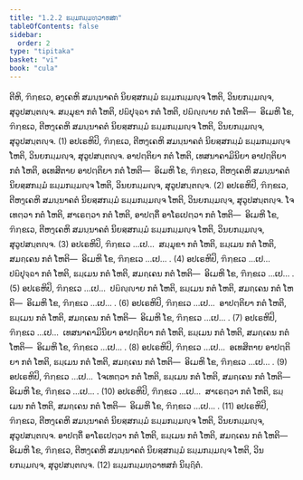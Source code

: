 ```yaml
---
title: "1.2.2 ຘມ຺ມກມ຺ມທ຺ວາທສກ"
tableOfContents: false
sidebar:
  order: 2
type: "tipitaka"
basket: "vi"
book: "cula"
---
```



<DynamicBreadcrumb />

<Division number="14" book="cula">

<Paragraph number="80" book="cula">
ຕີຫິ, ຠິກ຺ຂເວ, ອງ຺ເຄຫິ ສມນ຺ນາຄຕໍ ນິຍສ຺ສກມ຺ມໍ ຘມ຺ມກມ຺ມຎ຺ຈ ໂຫຕິ, ວິນຍກມ຺ມຎ຺ຈ, ສຸວູປສນ຺ຕຎ຺ຈ. ສມ຺ມຸຂາ ກຕໍ ໂຫຕິ, ປຏິປຸຈ຺ຉາ ກຕໍ ໂຫຕິ, ປຏິຎ຺ຎາຍ ກຕໍ ໂຫຕິ—  ອິເມຫິ ໂຂ, ຠິກ຺ຂເວ, ຕີຫງ຺ເຄຫິ ສມນ຺ນາຄຕໍ ນິຍສ຺ສກມ຺ມໍ ຘມ຺ມກມ຺ມຎ຺ຈ ໂຫຕິ, ວິນຍກມ຺ມຎ຺ຈ, ສຸວູປສນ຺ຕຎ຺ຈ. (1)
</Paragraph>

<Paragraph number="81" book="cula">
ອປເຣຫິປິ, ຠິກ຺ຂເວ, ຕີຫງ຺ເຄຫິ ສມນ຺ນາຄຕໍ ນິຍສ຺ສກມ຺ມໍ ຘມ຺ມກມ຺ມຎ຺ຈ ໂຫຕິ, ວິນຍກມ຺ມຎ຺ຈ, ສຸວູປສນ຺ຕຎ຺ຈ. ອາປຕ຺ຕິຍາ ກຕໍ ໂຫຕິ, ເທສນາຄາມິນິຍາ ອາປຕ຺ຕິຍາ ກຕໍ ໂຫຕິ, ອເທສິຕາຍ ອາປຕ຺ຕິຍາ ກຕໍ ໂຫຕິ—  ອິເມຫິ ໂຂ, ຠິກ຺ຂເວ, ຕີຫງ຺ເຄຫິ ສມນ຺ນາຄຕໍ ນິຍສ຺ສກມ຺ມໍ ຘມ຺ມກມ຺ມຎ຺ຈ ໂຫຕິ, ວິນຍກມ຺ມຎ຺ຈ, ສຸວູປສນ຺ຕຎ຺ຈ. (2)
</Paragraph>

<Paragraph number="82" book="cula">
ອປເຣຫິປິ, ຠິກ຺ຂເວ, ຕີຫງ຺ເຄຫິ ສມນ຺ນາຄຕໍ ນິຍສ຺ສກມ຺ມໍ ຘມ຺ມກມ຺ມຎ຺ຈ ໂຫຕິ, ວິນຍກມ຺ມຎ຺ຈ, ສຸວູປສນ຺ຕຎ຺ຈ. ໂຈເທຕ຺ວາ ກຕໍ ໂຫຕິ, ສາເຣຕ຺ວາ ກຕໍ ໂຫຕິ, ອາປຕ຺ຕິໍ ອາໂຣເປຕ຺ວາ ກຕໍ ໂຫຕິ—  ອິເມຫິ ໂຂ, ຠິກ຺ຂເວ, ຕີຫງ຺ເຄຫິ ສມນ຺ນາຄຕໍ ນິຍສ຺ສກມ຺ມໍ ຘມ຺ມກມ຺ມຎ຺ຈ ໂຫຕິ, ວິນຍກມ຺ມຎ຺ຈ, ສຸວູປສນ຺ຕຎ຺ຈ. (3)
</Paragraph>

<Paragraph number="83" book="cula">
ອປເຣຫິປິ, ຠິກ຺ຂເວ …ເປ…  ສມ຺ມຸຂາ ກຕໍ ໂຫຕິ, ຘມ຺ເມນ ກຕໍ ໂຫຕິ, ສມຄ຺ເຄນ ກຕໍ ໂຫຕິ—  ອິເມຫິ ໂຂ, ຠິກ຺ຂເວ …ເປ… . (4)
</Paragraph>

<Paragraph number="84" book="cula">
ອປເຣຫິປິ, ຠິກ຺ຂເວ …ເປ…  ປຏິປຸຈ຺ຉາ ກຕໍ ໂຫຕິ, ຘມ຺ເມນ ກຕໍ ໂຫຕິ, ສມຄ຺ເຄນ ກຕໍ ໂຫຕິ—  ອິເມຫິ ໂຂ, ຠິກ຺ຂເວ …ເປ… . (5)
</Paragraph>

<Paragraph number="85" book="cula">
ອປເຣຫິປິ, ຠິກ຺ຂເວ …ເປ…  ປຏິຎ຺ຎາຍ ກຕໍ ໂຫຕິ, ຘມ຺ເມນ ກຕໍ ໂຫຕິ, ສມຄ຺ເຄນ ກຕໍ ໂຫຕິ—  ອິເມຫິ ໂຂ, ຠິກ຺ຂເວ …ເປ… . (6)
</Paragraph>

<Paragraph number="86" book="cula">
ອປເຣຫິປິ, ຠິກ຺ຂເວ …ເປ…  ອາປຕ຺ຕິຍາ ກຕໍ ໂຫຕິ, ຘມ຺ເມນ ກຕໍ ໂຫຕິ, ສມຄ຺ເຄນ ກຕໍ ໂຫຕິ—  ອິເມຫິ ໂຂ, ຠິກ຺ຂເວ …ເປ… . (7)
</Paragraph>

<Paragraph number="87" book="cula">
ອປເຣຫິປິ, ຠິກ຺ຂເວ …ເປ…  ເທສນາຄາມິນິຍາ ອາປຕ຺ຕິຍາ ກຕໍ ໂຫຕິ, ຘມ຺ເມນ ກຕໍ ໂຫຕິ, ສມຄ຺ເຄນ ກຕໍ ໂຫຕິ—  ອິເມຫິ ໂຂ, ຠິກ຺ຂເວ …ເປ… . (8)
</Paragraph>

<Paragraph number="88" book="cula">
ອປເຣຫິປິ, ຠິກ຺ຂເວ …ເປ…  ອເທສິຕາຍ ອາປຕ຺ຕິຍາ ກຕໍ ໂຫຕິ, ຘມ຺ເມນ ກຕໍ ໂຫຕິ, ສມຄ຺ເຄນ ກຕໍ ໂຫຕິ—  ອິເມຫິ ໂຂ, ຠິກ຺ຂເວ …ເປ… . (9)
</Paragraph>

<Paragraph number="89" book="cula">
ອປເຣຫິປິ, ຠິກ຺ຂເວ …ເປ…  ໂຈເທຕ຺ວາ ກຕໍ ໂຫຕິ, ຘມ຺ເມນ ກຕໍ ໂຫຕິ, ສມຄ຺ເຄນ ກຕໍ ໂຫຕິ—  ອິເມຫິ ໂຂ, ຠິກ຺ຂເວ …ເປ… . (10)
</Paragraph>

<Paragraph number="90" book="cula">
ອປເຣຫິປິ, ຠິກ຺ຂເວ …ເປ…  ສາເຣຕ຺ວາ ກຕໍ ໂຫຕິ, ຘມ຺ເມນ ກຕໍ ໂຫຕິ, ສມຄ຺ເຄນ ກຕໍ ໂຫຕິ—  ອິເມຫິ ໂຂ, ຠິກ຺ຂເວ …ເປ… . (11)
</Paragraph>

<Paragraph number="91" book="cula">
ອປເຣຫິປິ, ຠິກ຺ຂເວ, ຕີຫງ຺ເຄຫິ ສມນ຺ນາຄຕໍ ນິຍສ຺ສກມ຺ມໍ ຘມ຺ມກມ຺ມຎ຺ຈ ໂຫຕິ, ວິນຍກມ຺ມຎ຺ຈ, ສຸວູປສນ຺ຕຎ຺ຈ. ອາປຕ຺ຕິໍ ອາໂຣເປຕ຺ວາ ກຕໍ ໂຫຕິ, ຘມ຺ເມນ ກຕໍ ໂຫຕິ, ສມຄ຺ເຄນ ກຕໍ ໂຫຕິ—  ອິເມຫິ ໂຂ, ຠິກ຺ຂເວ, ຕີຫງ຺ເຄຫິ ສມນ຺ນາຄຕໍ ນິຍສ຺ສກມ຺ມໍ ຘມ຺ມກມ຺ມຎ຺ຈ ໂຫຕິ, ວິນຍກມ຺ມຎ຺ຈ, ສຸວູປສນ຺ຕຎ຺ຈ. (12)

</Paragraph>
</Division>

<Paragraph number="92" type="center" book="cula">
ຘມ຺ມກມ຺ມທ຺ວາທສກໍ ນິຏ຺ຐິຕໍ.
</Paragraph>